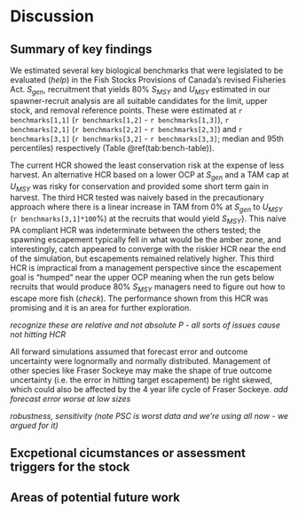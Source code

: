 # Discussion  

## Summary of key findings  

We estimated several key biological benchmarks that were legislated to be evaluated (*help*) in the Fish Stocks Provisions of Canada's revised Fisheries Act. 
$S_{gen}$, recruitment that yields 80% $S_{MSY}$ and $U_{MSY}$ estimated in our spawner-recruit analysis are all suitable candidates for the limit, upper stock, and removal reference points. 
These were estimated at `r benchmarks[1,1]` (`r benchmarks[1,2]` - `r benchmarks[1,3]`), `r benchmarks[2,1]` (`r benchmarks[2,2]` - `r benchmarks[2,3]`) and `r benchmarks[3,1]` (`r benchmarks[3,2]` - `r benchmarks[3,3]`; median and 95th percentiles) respectively (Table \@ref(tab:bench-table)).  

The current HCR showed the least conservation risk at the expense of less harvest. 
An alternative HCR based on a lower OCP at $S_{gen}$ and a TAM cap at $U_{MSY}$ was risky for conservation and provided some short term gain in harvest. 
The third HCR tested was naively based in the precautionary approach where there is a linear increase in TAM from 0% at $S_{gen}$ to $U_{MSY}$ (`r benchmarks[3,1]*100`%) at the recruits that would yield $S_{MSY}$}. 
This naive PA compliant HCR was indeterminate between the others tested; the spawning escapement typically fell in what would be the amber zone, and interestingly, catch appeared to converge with the riskier HCR near the end of the simulation, but escapements remained relatively higher. 
This third HCR is impractical from a management perspective since the escapement goal is "humped" near the upper OCP meaning when the run gets below recruits that would produce 80% $S_{MSY}$ managers need to figure out how to escape more fish (*check*). The performance shown from this HCR was promising and it is an area for further exploration.  

*recognize these are relative and not absolute P - all sorts of issues cause not hitting HCR*

All forward simulations assumed that forecast error and outcome uncertainty were lognormally and normally distributed. 
Management of other species like Fraser Sockeye may make the shape of true outcome uncertainty (i.e. the error in hitting target escapement) be right skewed, which could also be affected by the 4 year life cycle of Fraser Sockeye. 
*add forecast error worse at low sizes*

*robustness, sensitivity (note PSC is worst data and we're using all now - we argued for it)*





## Excpetional cicumstances or assessment triggers for the stock  


## Areas of potential future work  

